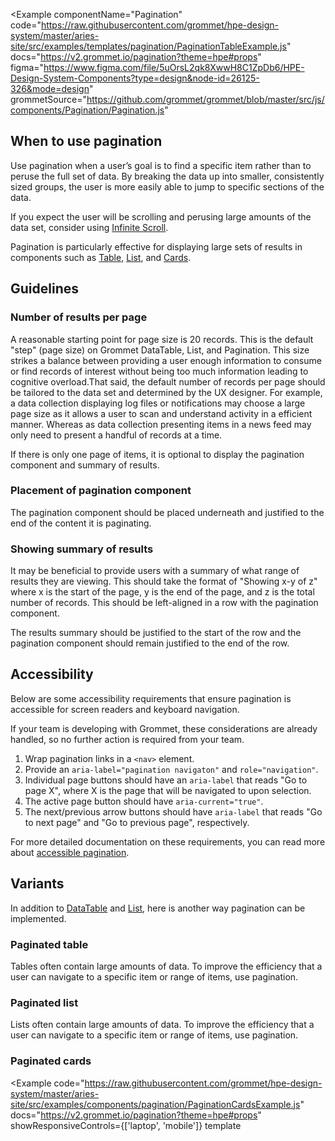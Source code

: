 
<Example
  componentName="Pagination"
  code="https://raw.githubusercontent.com/grommet/hpe-design-system/master/aries-site/src/examples/templates/pagination/PaginationTableExample.js"
  docs="https://v2.grommet.io/pagination?theme=hpe#props"
  figma="https://www.figma.com/file/5uOrsL2qk8XwwH8C1ZpDb6/HPE-Design-System-Components?type=design&node-id=26125-326&mode=design"
  grommetSource="https://github.com/grommet/grommet/blob/master/src/js/components/Pagination/Pagination.js"
>
  <PaginationExample />
</Example>

## When to use pagination

Use pagination when a user’s goal is to find a specific item rather than to peruse the full set of data. By breaking the data up into smaller, consistently sized groups, the user is more easily able to jump to specific sections of the data.

If you expect the user will be scrolling and perusing large amounts of the data set, consider using [Infinite Scroll](https://v2.grommet.io/infinitescroll).

Pagination is particularly effective for displaying large sets of results in components such as [Table](#paginated-table), [List](#paginated-list), and [Cards](#paginated-cards).

## Guidelines

### Number of results per page

A reasonable starting point for page size is 20 records. This is the default "step" (page size) on Grommet DataTable, List, and Pagination. This size strikes a balance between providing a user enough information to consume or find records of interest without being too much information leading to cognitive overload.That said, the default number of records per page should be tailored to the data set and determined by the UX designer. For example, a data collection displaying log files or notifications may choose a large page size as it allows a user to scan and understand activity in a efficient manner. Whereas as data collection presenting items in a news feed may only need to present a handful of records at a time.

If there is only one page of items, it is optional to display the pagination component and summary of results.

### Placement of pagination component

The pagination component should be placed underneath and justified to the end of the content it is paginating.

### Showing summary of results

It may be beneficial to provide users with a summary of what range of results they are viewing. This should take the format of "Showing x-y of z" where x is the start of the page, y is the end of the page, and z is the total number of records. This should be left-aligned in a row with the pagination component.

The results summary should be justified to the start of the row and the pagination component should remain justified to the end of the row.

## Accessibility

Below are some accessibility requirements that ensure pagination is accessible for screen readers and keyboard navigation.

If your team is developing with Grommet, these considerations are already handled, so no further action is required from your team.

1. Wrap pagination links in a `<nav>` element.
1. Provide an `aria-label="pagination navigaton"` and `role="navigation"`.
1. Individual page buttons should have an `aria-label` that reads "Go to page X", where X is the page that will be navigated to upon selection.
1. The active page button should have `aria-current="true"`.
1. The next/previous arrow buttons should have `aria-label` that reads "Go to next page" and "Go to previous page", respectively.

For more detailed documentation on these requirements, you can read more about [accessible pagination](https://www.a11ymatters.com/pattern/pagination/).

## Variants

In addition to [DataTable](/components/datatable#paginated) and [List](/templates/lists#paginated), here is another way pagination can be implemented.

### Paginated table

Tables often contain large amounts of data. To improve the efficiency that a user can navigate to a specific item or range of items, use pagination.

<ExampleImagePreview
  label="See Paginated Table"
  href="/components/datatable#paginated"
  src="/pagination-table-preview.png"
  alt="HPE Design System Paginated Table Example"
/>

### Paginated list

Lists often contain large amounts of data. To improve the efficiency that a user can navigate to a specific item or range of items, use pagination.

<ExampleImagePreview
  label="See Paginated List"
  href="/templates/lists#paginated"
  src="/pagination-list-preview.png"
  alt="HPE Design System Paginated List Example"
/>

### Paginated cards

<Example
  code="https://raw.githubusercontent.com/grommet/hpe-design-system/master/aries-site/src/examples/components/pagination/PaginationCardsExample.js"
  docs="https://v2.grommet.io/pagination?theme=hpe#props"
  showResponsiveControls={['laptop', 'mobile']}
  template
>
  <PaginationCardsExample />
</Example>
